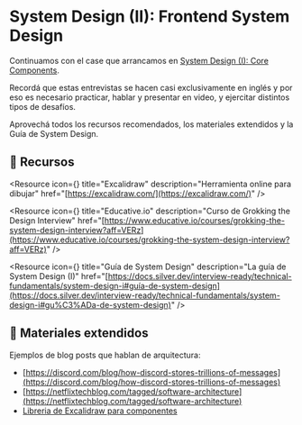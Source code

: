 

# System Design (II): Frontend System Design

Continuamos con el case que arrancamos en [System Design (I): Core Components](https://docs.silver.dev/interview-ready/technical-fundamentals/system-design-i).    

Recordá que estas entrevistas se hacen casi exclusivamente en inglés y por eso es necesario practicar, hablar y presentar en video, y ejercitar distintos tipos de desafíos. 

Aprovechá todos los recursos recomendados, los materiales extendidos y la Guía de System Design. 

<IREmbed src="https://www.youtube.com/embed/VoOwLC0bXg8?si=KCGptNmtCvaxLyZz"/>

## 🔗 Recursos

<Resource
icon={<LinkIcon className="color-4"/>}
title="Excalidraw"
description="Herramienta online para dibujar"
href="[https://excalidraw.com/](https://excalidraw.com/)"
/>

<Resource
icon={<LinkIcon className="color-4"/>}
title="Educative.io"
description="Curso de Grokking the Design Interview"
href="[https://www.educative.io/courses/grokking-the-system-design-interview?aff=VERz](https://www.educative.io/courses/grokking-the-system-design-interview?aff=VERz)"
/>

<Resource
icon={<LinkIcon className="color-4"/>}
title="Guía de System Design"
description="La guía de System Design (I)"
href="[https://docs.silver.dev/interview-ready/technical-fundamentals/system-design-i#guía-de-system-design](https://docs.silver.dev/interview-ready/technical-fundamentals/system-design-i#gu%C3%ADa-de-system-design)"
/>

## 📑 Materiales extendidos

Ejemplos de blog posts que hablan de arquitectura:

- [https://discord.com/blog/how-discord-stores-trillions-of-messages](https://discord.com/blog/how-discord-stores-trillions-of-messages)
- [https://netflixtechblog.com/tagged/software-architecture](https://netflixtechblog.com/tagged/software-architecture)
- [Libreria de Excalidraw para componentes](https://libraries.excalidraw.com/?target=_excalidraw&useHash=true&token=tPBG_3Xg_oR0jLeoOViBe&theme=light&version=2&sort=default#rohanp-system-design)
